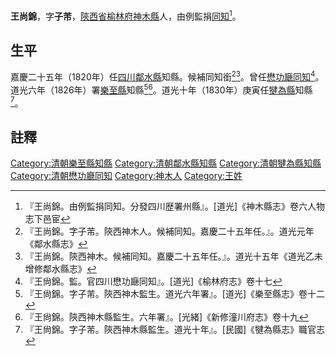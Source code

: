 {{明清人物信息框
| 姓名 = 王尚錦
| 原名 = 
| 圖片名稱=  
| 圖片大小 = 220px
| 圖片說明 =  
| 最高職務 = [[四川|四川]][[鄰水縣知縣|鄰水縣知縣]]
| 國家 = 大清
| 爵位 =
| 籍貫 = [[陝西省|陝西省]][[榆林府|榆林府]][[神木縣|神木縣]]
| 族裔 =  
| 旗籍 =  
| 字號 = 字子芾
| 諡號 = 
| 出生日期 = 
| 出生地點 =
| 逝世日期 =  
| 逝世地點 = 
| 墓葬 = 
| 配偶 =  
| 親屬 =   
| 出身 = 
*  由例監捐同知出身
| 經歷 = 
| 著作 =  
* 道光元年《鄰水縣志》
* 道光十二年《重修犍為縣龍神祠記》<ref>[民國]《犍為縣志》建置志</ref>
*
}}
'''王尚錦'''{{BD|？年||？年||}}，字'''子芾'''，[[陝西省|陝西省]][[榆林府|榆林府]][[神木縣|神木縣]]人，由例監捐[[同知|同知]]<ref>『王尚錦。由例監捐同知。分發四川歴署州縣』。[道光]《神木縣志》卷六人物志下邑宦</ref>。

== 生平 ==
嘉慶二十五年（1820年）任[[四川|四川]][[鄰水縣|鄰水縣]]知縣。候補同知銜<ref>『王尚錦。字子芾。陝西神木人。候補同知。嘉慶二十五年任。』。道光元年《鄰水縣志》</ref><ref>『王尚錦。陝西神木。候補同知。嘉慶二十五年任。』。道光十五年《道光乙未增修鄰水縣志》</ref>。曾任[[懋功廰|懋功廰]][[同知|同知]]<ref>『王尙錦。監。官四川懋功廰同知』。[道光]《榆林府志》卷十七</ref>。道光六年（1826年）署[[樂至縣|樂至縣]]知縣<ref>『王尙錦。字子芾。陝西神木監生。道光六年署』。[道光]《樂至縣志》卷十二</ref><ref>『王尙錦。陝西神木縣監生。六年署』。[光緒]《新修潼川府志》卷十九</ref>。道光十年（1830年）庚寅任[[犍為縣|犍為縣]]知縣<ref>『王尙錦。字子芾。陝西神木縣監生。道光十年』。[民國]《犍為縣志》職官志</ref>。

==註釋==
{{reflist}}

{{清朝人物小作品}}
{{鄰水縣知縣}}
[[Category:清朝樂至縣知縣|Category:清朝樂至縣知縣]]
[[Category:清朝鄰水縣知縣|Category:清朝鄰水縣知縣]]
[[Category:清朝犍為縣知縣|Category:清朝犍為縣知縣]]
[[Category:清朝懋功廳同知|Category:清朝懋功廳同知]]
[[Category:神木人|Category:神木人]]
[[Category:王姓|Category:王姓]]
